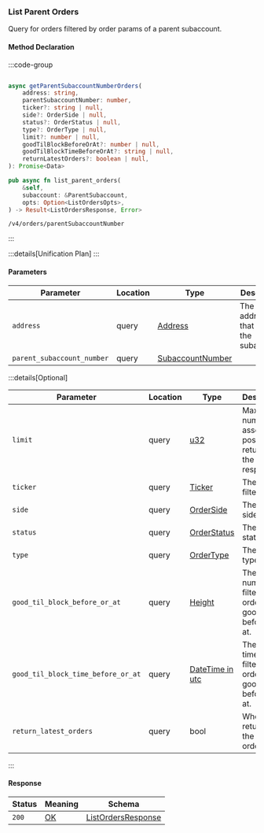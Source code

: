 ### List Parent Orders

Query for orders filtered by order params of a parent subaccount.

#### Method Declaration

:::code-group

```python [Python]

```

```typescript [TypeScript]
async getParentSubaccountNumberOrders(
    address: string,
    parentSubaccountNumber: number,
    ticker?: string | null,
    side?: OrderSide | null,
    status?: OrderStatus | null,
    type?: OrderType | null,
    limit?: number | null,
    goodTilBlockBeforeOrAt?: number | null,
    goodTilBlockTimeBeforeOrAt?: string | null,
    returnLatestOrders?: boolean | null,
): Promise<Data>
```

```rust [Rust]
pub async fn list_parent_orders(
    &self,
    subaccount: &ParentSubaccount,
    opts: Option<ListOrdersOpts>,
) -> Result<ListOrdersResponse, Error>
```

```url [API]
/v4/orders/parentSubaccountNumber
```

:::

:::details[Unification Plan]
:::

#### Parameters

| Parameter           | Location | Type               | Description                                                           |
| ------------------- | -------- | ------------------ | --------------------------------------------------------------------- |
| `address`           | query    | [Address]          | The wallet address that owns the subaccount.                          |
| `parent_subaccount_number` | query | [SubaccountNumber] | |

:::details[Optional]

| Parameter                          | Location | Type                      | Description                                                  |
| ---------------------------------- | -------- | ------------------------- | ------------------------------------------------------------ |
| `limit`                            | query    | [u32]                     | Maximum number of asset positions to return in the response. |
| `ticker`                           | query    | [Ticker]                         | The ticker filter. |
| `side`                             | query    | [OrderSide]                | The order side filter. |
| `status`                           | query    | [OrderStatus]              | The order status filter. |
| `type`                             | query    | [OrderType]                | The order type filter. |
| `good_til_block_before_or_at`      | query    | [Height]                      | The block number filter for orders good until before or at. |
| `good_til_block_time_before_or_at` | query    | [DateTime in utc]                          | The timestamp filter for orders good until before or at. |
| `return_latest_orders`             | query    | bool         | Whether to return only the latest orders. |

:::

#### Response

| Status | Meaning     | Schema                          |
| ------ | ----------- | ------------------------------- |
| `200`  | [OK]        | [ListOrdersResponse] |

[Address]: /types/address
[SubaccountNumber]: /types/subaccount_number
[u32]: /types/u32
[Ticker]: /types/ticker
[OrderSide]: /types/order_side
[OrderStatus]: /types/order_status
[OrderType]: /types/order_type
[Height]: /types/height
[DateTime in utc]: /types/date_time
[ListOrdersResponse]: /types/list_orders_response
[OK]: /types/ok